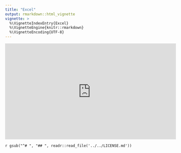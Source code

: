 ```yaml
---
title: "Excel"
output: rmarkdown::html_vignette
vignette: >
  %\VignetteIndexEntry{Excel}
  %\VignetteEngine{knitr::rmarkdown}
  %\VignetteEncoding{UTF-8}
---
```


<iframe width="560" height="315" src="https://www.youtube.com/embed/gV9TR3wTNNU?rel=0" frameborder="0" allow="accelerometer; autoplay; encrypted-media; gyroscope; picture-in-picture" allowfullscreen></iframe>

`r gsub("^# ", "## ", readr::read_file('../../LICENSE.md'))`
